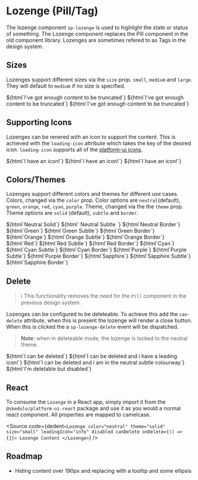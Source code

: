 
<Meta title="Components/Lozenge (Pill & Tag)" component="sp-lozenge" />

# Lozenge (Pill/Tag)

The lozenge component `sp-lozenge` is used to highlight the state or status of something. The Lozenge component replaces the Pill component in the old component library. Lozenges are sometimes refered to as Tags in the design system.

## Sizes

Lozenges support different sizes via the `size` prop. `small`, `medium` and `large`. They will default to `medium` if no size is specified.

<Canvas>
  <Story name="Small">${html`<sp-lozenge size="small">I've got enough content to be truncated</sp-lozenge>`}</Story>
  <Story name="Medium">${html`<sp-lozenge size="medium">I've got enough content to be truncated</sp-lozenge>`}</Story>
  <Story name="Large">${html`<sp-lozenge size="large">I've got enough content to be truncated</sp-lozenge>`}</Story>
</Canvas>

## Supporting Icons

Lozenges can be renered with an icon to support the content. This is achieved with the `loading-icon` attribute which takes the key of the desired icon. `loading-icon` supports all of the [platform-ui icons](./?path=/docs/components-icon--available-icons).

<Canvas>
  <Story name="Leading Icon: Small">
    ${html`<sp-lozenge size="small" leading-icon="infoFill">I have an icon!</sp-lozenge>`}
  </Story>
  <Story name="Leading Icon: Medium">${html`<sp-lozenge leading-icon="infoFill">I have an icon!</sp-lozenge>`}</Story>
  <Story name="Leading Icon: Large">
    ${html`<sp-lozenge size="large" leading-icon="infoFill">I have an icon!</sp-lozenge>`}
  </Story>
</Canvas>

## Colors/Themes

Lozenges support different colors and themes for different use cases. Colors, changed via the `color` prop. Color options are `neutral`(default), `green`, `orange`, `red`, `cyan`, `purple`. Theme, changed via the the `theme` prop. Theme options are `solid` (default), `subtle` and `border`.

<Canvas>
  <Story name="Neutral: Solid">${html`<sp-lozenge color="neutral">Neutral Solid</sp-lozenge>`}</Story>
  <Story name="Neutral: Subtle">
    ${html`<sp-lozenge theme="subtle" color="neutral"> Neutral Subtle </sp-lozenge>`}
  </Story>
  <Story name="Neutral: Border">${html`<sp-lozenge theme="border" color="neutral">Neutral Border</sp-lozenge>`}</Story>
</Canvas>

<Canvas>
  <Story name="Green: Solid">${html`<sp-lozenge color="green">Green</sp-lozenge>`}</Story>
  <Story name="Green: Subtle">${html`<sp-lozenge theme="subtle" color="green">Green Subtle</sp-lozenge>`}</Story>
  <Story name="Green: Border">${html`<sp-lozenge theme="border" color="green">Green Border</sp-lozenge>`}</Story>
</Canvas>

<Canvas>
  <Story name="Orange: Solid">${html`<sp-lozenge color="orange">Orange</sp-lozenge>`}</Story>
  <Story name="Orange: Subtle">${html`<sp-lozenge theme="subtle" color="orange">Orange Subtle</sp-lozenge>`}</Story>
  <Story name="Orange: Border">${html`<sp-lozenge theme="border" color="orange">Orange Border</sp-lozenge>`}</Story>
</Canvas>

<Canvas>
  <Story name="Red: Solid">${html`<sp-lozenge color="red">Red</sp-lozenge>`}</Story>
  <Story name="Red: Subtle">${html`<sp-lozenge theme="subtle" color="red">Red Subtle</sp-lozenge>`}</Story>
  <Story name="Red: Border">${html`<sp-lozenge theme="border" color="red">Red Border</sp-lozenge>`}</Story>
</Canvas>

<Canvas>
  <Story name="Cyan: Solid">${html`<sp-lozenge color="cyan">Cyan</sp-lozenge>`}</Story>
  <Story name="Cyan: Subtle">${html`<sp-lozenge theme="subtle" color="cyan">Cyan Subtle</sp-lozenge>`}</Story>
  <Story name="Cyan: Border">${html`<sp-lozenge theme="border" color="cyan">Cyan Border</sp-lozenge>`}</Story>
</Canvas>

<Canvas>
  <Story name="Purple: Solid">${html`<sp-lozenge color="purple">Purple</sp-lozenge>`}</Story>
  <Story name="Purple: Subtle">${html`<sp-lozenge theme="subtle" color="purple">Purple Subtle</sp-lozenge>`}</Story>
  <Story name="Purple: Border">${html`<sp-lozenge theme="border" color="purple">Purple Border</sp-lozenge>`}</Story>
</Canvas>

<Canvas>
  <Story name="Sapphire: Solid">${html`<sp-lozenge color="sapphire">Sapphire</sp-lozenge>`}</Story>
  <Story name="Sapphire: Subtle">${html`<sp-lozenge theme="subtle" color="sapphire">Sapphire Subtle</sp-lozenge>`}</Story>
  <Story name="Sapphire: Border">${html`<sp-lozenge theme="border" color="sapphire">Sapphire Border</sp-lozenge>`}</Story>
</Canvas>

## Delete

> ℹ️ This functionality removes the need for the `Pill` component in the previous design system.

Lozenges can be configured to be deleteable. To achieve this add the `can-delete` attribute, when this is present the lozenge will render a close button. When this is clicked the a `sp-lozenge-delete` event will be dispatched.

> **Note:** when in deleteable mode, the lozenge is locked to the neutral theme.

<Canvas>
  <Story name="Delete">${html`<sp-lozenge can-delete>I can be deleted</sp-lozenge>`}</Story>
  <Story name="Delete and Leading Icon">
    ${html`<sp-lozenge leading-icon="infoFill" can-delete>I can be deleted and i have a leading icon!</sp-lozenge>`}
  </Story>
  <Story name="Delete neutral subtle">
    ${html`<sp-lozenge theme="subtle" can-delete>I can be deleted and i am in the neutral subtle colourway</sp-lozenge>`}
  </Story>
  <Story name="Delete and Disabled">
    ${html`<sp-lozenge leading-icon="infoFill" can-delete disabled>I'm deletable but disabled</sp-lozenge>`}
  </Story>
</Canvas>

## React

To consume the `Lozenge` in a React app, simply import it from the `@skedulo/platform-ui-react` package and use it as you would a normal react component.
All properties are mapped to camelcase.

<Source
  code={dedent`
  <Lozenge color="neutral" theme="solid" size="small" leadingIcon="info" disabled canDelete onDelete={() => {}}>
    Lozenge Content
  </Lozenge>
`}
/>

## Roadmap

- Hiding content over 190px and replacing with a tooltip and some ellipsis
